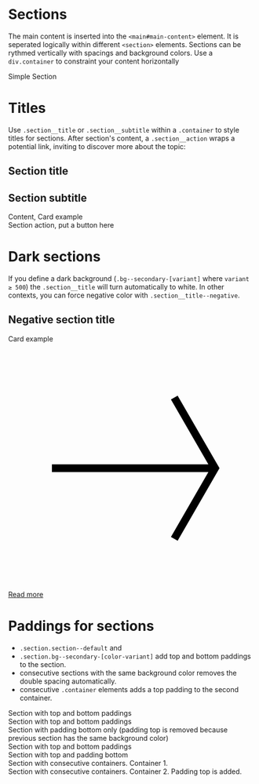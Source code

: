 
<Meta
  title="Layouts/Sections"
/>

# Sections

The main content is inserted into the `<main#main-content>` element. It is seperated logically within different `<section>` elements. Sections can be rythmed vertically with spacings and background colors. Use a `div.container` to constraint your content horizontally

<Canvas >
  <section class="section section--default">
    <div class="container">
      Simple Section
    </div>
  </section>
</Canvas>

# Titles

Use `.section__title` or `.section__subtitle` within a `.container` to style titles for sections.
After section's content, a `.section__action` wraps a potential link, inviting to discover more about the topic:

<Canvas >
  <section class="section bg--secondary-50">
    <div class="container">
      <h2 class="section__title">Section title</h2>
      <h2 class="section__subtitle">Section subtitle</h2>
      <div class="card">
        <div class="card__body">
          Content, Card example
        </div>
      </div>
      <div className="section__action">
        Section action, put a button here
      </div>
    </div>
  </section>
</Canvas>

# Dark sections

If you define a dark background (`.bg--secondary-[variant]` where `variant ≥ 500`) the `.section__title` will turn automatically to white. In other contexts, you can force negative color with `.section__title--negative`.

<Canvas >
  <section class="section bg--secondary-500">
    <div class="container">
      <h2 class="section__title">Negative section title</h2>
      <div class="card card--highlight">
        <div class="card__content">
          <div class="card__body">
            Card example
          </div>
        </div>
      </div>
      <div className="section__action">
        <a href="#" title="alle Infos auf eine Blick" class="btn btn--bare btn--icon-right">
          <svg viewBox="0 0 24 24" aria-hidden="true" class="btn__icon icon--ArrowRight icon icon--base ">
            <path d="m16.444 19.204 4.066-7.044-4.066-7.044-.65.375 3.633 6.294h-15.187v.75h15.187l-3.633 6.294z"></path>
          </svg>
          <span class="btn__text">Read more</span></a>
      </div>
    </div>
  </section>
</Canvas>

# Paddings for sections
- `.section.section--default` and
- `.section.bg--secondary-[color-variant]` add top and bottom paddings to the section.
- consecutive sections with the same background color removes the double spacing automatically.
- consecutive `.container` elements adds a top padding to the second container.
<Canvas >
<main>
  <section class="section section--default">
    <div class="container">
      Section with top and bottom paddings
    </div>
  </section>
  <section class="section bg--secondary-50">
    <div class="container">
      Section with top and bottom paddings
    </div>
  </section>
  <section class="section bg--secondary-50">
    <div class="container">
      Section with padding bottom only (padding top is removed because previous section has the same background color)
    </div>
  </section>
  <section class="section section--default">
    <div class="container">
      Section with top and bottom paddings
    </div>
  </section>
  <section class="section bg--secondary-100">
    <div class="container">
      Section with top and padding bottom
    </div>
  </section>
  <section class="section section--default">
    <div class="container">
      Section with consecutive containers. Container 1.
    </div>
    <div class="container">
      Section with consecutive containers. Container 2. Padding top is added.
    </div>
  </section>
</main>
</Canvas>

